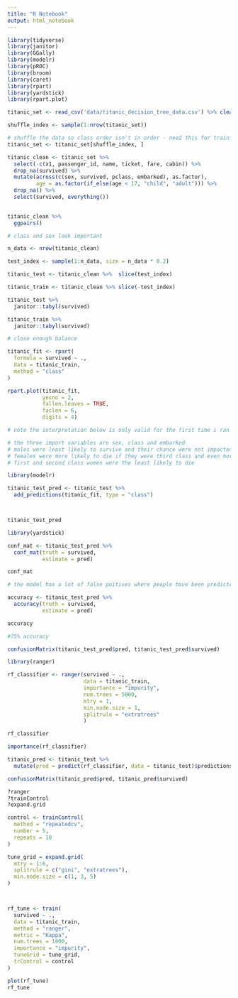 ```yaml
---
title: "R Notebook"
output: html_notebook
---
```


```r

library(tidyverse)
library(janitor)
library(GGally)
library(modelr)
library(pROC)
library(broom)
library(caret)
library(rpart)
library(yardstick)
library(rpart.plot)

```


```r

titanic_set <- read_csv('data/titanic_decision_tree_data.csv') %>% clean_names()

shuffle_index <- sample(1:nrow(titanic_set))

# shuffle the data so class order isn't in order - need this for training/testing split later on 
titanic_set <- titanic_set[shuffle_index, ]
```


```r
titanic_clean <- titanic_set %>% 
  select(-c(x1, passenger_id, name, ticket, fare, cabin)) %>% 
  drop_na(survived) %>% 
  mutate(across(c(sex, survived, pclass, embarked), as.factor),
         age = as.factor(if_else(age < 17, "child", "adult"))) %>% 
  drop_na() %>% 
  select(survived, everything())
  
```

```r
titanic_clean %>% 
  ggpairs()

# class and sex look important
```




```r
n_data <- nrow(titanic_clean)

test_index <- sample(1:n_data, size = n_data * 0.2)

titanic_test <- titanic_clean %>%  slice(test_index)

titanic_train <- titanic_clean %>% slice(-test_index)

titanic_test %>% 
  janitor::tabyl(survived)

titanic_train %>% 
  janitor::tabyl(survived)

# close enough balance
```

```r
titanic_fit <- rpart(
  formula = survived ~ .,
  data = titanic_train,
  method = "class"
)

rpart.plot(titanic_fit,
           yesno = 2,
           fallen.leaves = TRUE,
           faclen = 6,
           digits = 4)

# note the interpretation below is only valid for the first time i ran this code

# the three import variables are sex, class and embarked
# males were least likely to survive and their chance were not impacted significantly by any of the other factors.
# females were more likely to die if they were third class and even more so if the embarked in southhampton 
# first and second class women were the least likely to die
```



```r
library(modelr)

titanic_test_pred <- titanic_test %>% 
  add_predictions(titanic_fit, type = "class")



titanic_test_pred
```

```r
library(yardstick)

conf_mat <- titanic_test_pred %>% 
  conf_mat(truth = survived,
           estimate = pred)

conf_mat

# the model has a lot of false poitives where people have been predicted to have died but actually survived 
```

```r
accuracy <- titanic_test_pred %>% 
  accuracy(truth = survived,
           estimate = pred)

accuracy

#75% accuracy

confusionMatrix(titanic_test_pred$pred, titanic_test_pred$survived)
```

```r
library(ranger)
```


```r
rf_classifier <- ranger(survived ~ ., 
                        data = titanic_train, 
                        importance = "impurity", 
                        num.trees = 5000, 
                        mtry = 1, 
                        min.node.size = 1,
                        splitrule = "extratrees"
                        )

rf_classifier
```

```r
importance(rf_classifier)
```

```r
titanic_pred <- titanic_test %>%
  mutate(pred = predict(rf_classifier, data = titanic_test)$predictions)
```

```r
confusionMatrix(titanic_pred$pred, titanic_pred$survived)
```

```r
?ranger
?trainControl
?expand.grid
```

```r
control <- trainControl(
  method = "repeatedcv", 
  number = 5, 
  repeats = 10
)

tune_grid = expand.grid(
  mtry = 1:6,
  splitrule = c("gini", "extratrees"),
  min.node.size = c(1, 3, 5)
)




```

```r
rf_tune <- train(
  survived ~ ., 
  data = titanic_train, 
  method = "ranger",
  metric = "Kappa",
  num.trees = 1000,
  importance = "impurity",
  tuneGrid = tune_grid, 
  trControl = control
)

plot(rf_tune)
rf_tune
```

